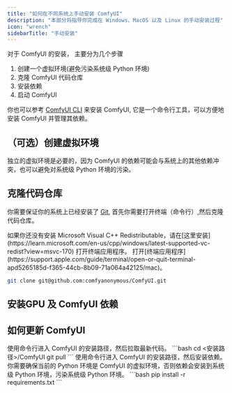 ```yaml
---
title: "如何在不同系统上手动安装 ComfyUI"
description: "本部分将指导你完成在 Windows、MacOS 以及 Linux 的手动安装过程"
icon: "wrench"
sidebarTitle: "手动安装"
---
```



对于 ComfyUI 的安装， 主要分为几个步骤
1. 创建一个虚拟环境(避免污染系统级 Python 环境)
2. 克隆 ComfyUI 代码仓库
3. 安装依赖
4. 启动 ComfyUI

你也可以参考 [ComfyUI CLI](/zh-CN/comfy-cli/getting-started) 来安装 ComfyUI, 它是一个命令行工具，可以方便地安装 ComfyUI 并管理其依赖。

## （可选）创建虚拟环境

<Tip>
独立的虚拟环境是必要的，因为 ComfyUI 的依赖可能会与系统上的其他依赖冲突，也可以避免对系统级 Python 环境的污染。
</Tip>
<Conda />

## 克隆代码仓库

你需要保证你的系统上已经安装了 [Git](https://git-scm.com/downloads), 首先你需要打开终端（命令行）,然后克隆代码仓库。

<Tabs>
<Tab title="Windows">
<Warning>如果你还没有安装 Microsoft Visual C++ Redistributable，请在[这里安装](https://learn.microsoft.com/en-us/cpp/windows/latest-supported-vc-redist?view=msvc-170)</Warning>
</Tab>
<Tab title="Linux">
打开终端应用程序。
</Tab>
<Tab title="MacOS">
打开[终端应用程序](https://support.apple.com/guide/terminal/open-or-quit-terminal-apd5265185d-f365-44cb-8b09-71a064a42125/mac)。
</Tab>
</Tabs>

```bash
git clone git@github.com:comfyanonymous/ComfyUI.git
```


## 安装GPU 及 ComfyUI 依赖
<Steps>
    <Step title="安装 GPU 依赖">
   <InstallGpuDependencies />
    </Step>
    <Step title="安装 ComfyUI 依赖">
    <PipInstall />
    </Step>
    <Step title="启动 ComfyUI">
    <RunComfy />
    </Step>
</Steps>

## 如何更新 ComfyUI

<Steps>
    <Step title="拉取最新代码">
    使用命令行进入 ComfyUI 的安装路径，然后拉取最新代码。
    ```bash
    cd <安装路径>/ComfyUI
    git pull
    ```
    </Step>
    <Step title="安装依赖">
    使用命令行进入 ComfyUI 的安装路径，然后安装依赖。
    <Warning>
    你需要确保当前的 Python 环境是 ComfyUI 的虚拟环境，否则依赖会安装到系统级 Python 环境，污染系统级 Python 环境。
    </Warning>
    ```bash
        pip install -r requirements.txt
    ```
    </Step>
</Steps>

<AddExternalModels/>